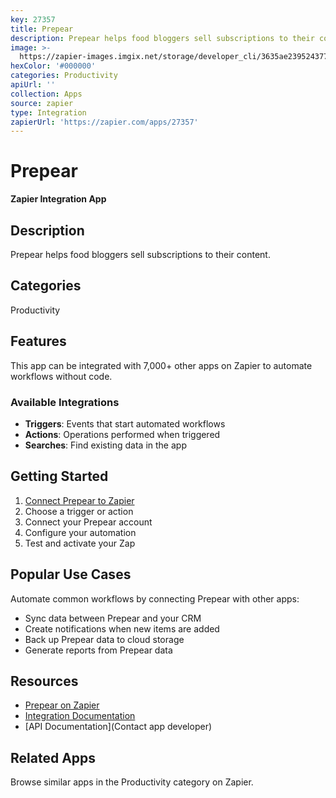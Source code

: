 ```yaml
---
key: 27357
title: Prepear
description: Prepear helps food bloggers sell subscriptions to their content.
image: >-
  https://zapier-images.imgix.net/storage/developer_cli/3635ae239524377ac77b43f0ef13181e_3.png?auto=format%2Ccompress&ixlib=python-3.0.0&q=50
hexColor: '#000000'
categories: Productivity
apiUrl: ''
collection: Apps
source: zapier
type: Integration
zapierUrl: 'https://zapier.com/apps/27357'
---
```

# Prepear

**Zapier Integration App**

## Description

Prepear helps food bloggers sell subscriptions to their content.

## Categories

Productivity

## Features

This app can be integrated with 7,000+ other apps on Zapier to automate workflows without code.

### Available Integrations

- **Triggers**: Events that start automated workflows
- **Actions**: Operations performed when triggered
- **Searches**: Find existing data in the app

## Getting Started

1. [Connect Prepear to Zapier](https://zapier.com/apps/27357)
2. Choose a trigger or action
3. Connect your Prepear account
4. Configure your automation
5. Test and activate your Zap

## Popular Use Cases

Automate common workflows by connecting Prepear with other apps:

- Sync data between Prepear and your CRM
- Create notifications when new items are added
- Back up Prepear data to cloud storage
- Generate reports from Prepear data

## Resources

- [Prepear on Zapier](https://zapier.com/apps/27357)
- [Integration Documentation](https://zapier.com/apps/27357/integrations)
- [API Documentation](Contact app developer)

## Related Apps

Browse similar apps in the Productivity category on Zapier.
